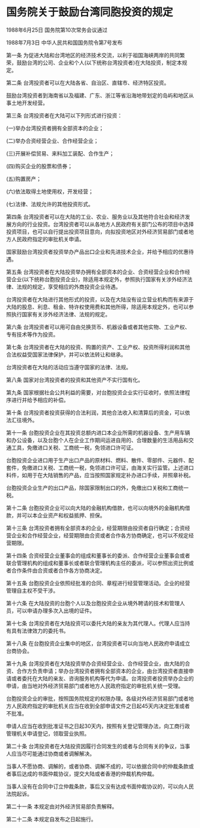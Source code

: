 # 国务院关于鼓励台湾同胞投资的规定

1988年6月25日 国务院第10次常务会议通过

1988年7月3日 中华人民共和国国务院令第7号发布　

  

第一条 为促进大陆和台湾地区的经济技术交流，以利于祖国海峡两岸的共同繁荣，鼓励台湾的公司、企业和个人(以下统称台湾投资者)在大陆投资，制定本规定。

第二条 台湾投资者可以在大陆各省、自治区、直辖市、经济特区投资。

鼓励台湾投资者到海南省以及福建、广东、浙江等省沿海地带划定的岛屿和地区从事土地开发经营。

第三条 台湾投资者在大陆可以下列形式进行投资：

(一)举办台湾投资者拥有全部资本的企业；

(二)举办合资经营企业、合作经营企业；

(三)开展补偿贸易、来料加工装配、合作生产；

(四)购买企业的股票和债券；

(五)购置房产；

(六)依法取得土地使用权，开发经营；

(七)法律、法规允许的其他投资形式。

第四条 台湾投资者可以在大陆的工业、农业、服务业以及其他符合社会和经济发展方向的行业投资。台湾投资者可以从各地方人民政府有关部门公布的项目中选择投资项目，也可以自行提出投资项目意向，向拟投资地区对外经济贸易部门或者地方人民政府指定的审批机关申请。

国家鼓励台湾投资者投资举办产品出口企业和先进技术企业，并给予相应的优惠待遇。

第五条 台湾投资者在大陆投资举办拥有全部资本的企业、合资经营企业和合作经营企业(以下统称台胞投资企业)，除适用本规定外，参照执行国家有关涉外经济法律、法规的规定，享受相应的外商投资企业待遇。

台湾投资者在大陆进行其他形式的投资，以及在大陆没有设立营业机构而有来源于大陆的股息、利息、租金、特许权使用费和其他所得，除适用本规定外，也可以参照执行国家有关涉外经济法律、法规的规定。

第六条 台湾投资者可以用可自由兑换货币、机器设备或者其他实物、工业产权、专有技术等作为投资。

第七条 台湾投资者在大陆的投资、购置的资产、工业产权、投资所得利润和其他合法权益受国家法律保护，并可以依法转让和继承。

台湾投资者在大陆的活动应当遵守国家的法律、法规。

第八条 国家对台湾投资者的投资和其他资产不实行国有化。

第九条 国家根据社会公共利益的需要，对台胞投资企业实行征收时，依照法律程序进行并给予相应的补偿。

第十条 台湾投资者投资获得的合法利润，其他合法收入和清算后的资金，可以依法汇往境外。

第十一条 台胞投资企业在其投资总额内进口本企业所需的机器设备、生产用车辆和办公设备，以及台胞个人在企业工作期间运进自用的、合理数量的生活用品和交通工具，免缴进口关税、工商统一税，免领进口许可证。

台胞投资企业进口用于生产出口产品的原材料、燃料、散件、零部件、元器件、配套件，免缴进口关税、工商统一税，免领进口许可证，由海关实行监管。上述进口料件，如用于在大陆销售的产品，应当按照国家规定补办进口手续，并照章补税。

台胞投资企业生产的出口产品，除国家限制出口的外，免缴出口关税和工商统一税。

第十二条 台胞投资企业可以向大陆的金融机构借款，也可以向境外的金融机构借款，并可以本企业资产和权益抵押、担保。

第十三条 台湾投资者拥有全部资本的企业，经营期限由投资者自行确定；合资经营企业和合作经营企业，经营期限由合资或者合作各方协商确定，也可以不规定经营期限。

第十四条 合资经营企业董事会的组成和董事长的委派、合作经营企业董事会或者联合管理机构的组成和董事长或者联合管理机构主任的委派，可以参照出资比例或者合作条件由合资或者合作各方协商决定。

第十五条 台胞投资企业依照经批准的合同、章程进行经营管理活动。企业的经营管理自主权不受干涉。

第十六条 在大陆投资的台胞个人以及台胞投资企业从境外聘请的技术和管理人员，可以申请办理多次入出境的证件。

第十七条 台湾投资者在大陆投资可以委托大陆的亲友为其代理人。代理人应当持有具有法律效力的委托书。

第十八条 在台胞投资企业集中的地区，台湾投资者可以向当地人民政府申请成立台商协会。

第十九条 台湾投资者在大陆投资举办合资经营企业、合作经营企业，由大陆的合资、合作方负责申请；举办台湾投资者拥有全部资本的企业，由台湾投资者直接申请或者委托在大陆的亲友、咨询服务机构等代为申请。台湾投资者投资举办企业的申请，由当地对外经济贸易部门或者地方人民政府指定的审批机关统一受理。

台胞投资企业的审批，按照国务院规定的权限办理。各级对外经济贸易部门或者地方人民政府指定的审批机关应当在收到全部申请文件之日起45天内决定批准或者不批准。

申请人应当在收到批准证书之日起30天内，按照有关登记管理办法，向工商行政管理机关申请登记，领取营业执照。

第二十条 台湾投资者在大陆投资因履行合同发生的或者与合同有关的争议，当事人应当尽可能通过协商或者调解解决。

当事人不愿协商、调解的，或者协商、调解不成的，可以依据合同中的仲裁条款或者事后达成的书面仲裁协议，提交大陆或者香港的仲裁机构仲裁。

当事人没有在合同中订立仲裁条款，事后又没有达成书面仲裁协议的，可以向人民法院起诉。

第二十一条 本规定由对外经济贸易部负责解释。

第二十二条 本规定自发布之日起施行。